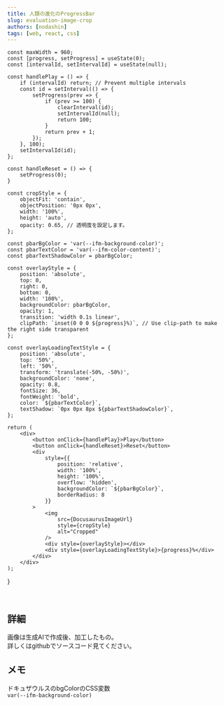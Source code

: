 ```yaml
---
title: 人類の進化のProgressBar
slug: evaluation-image-crop
authors: [nodashin]
tags: [web, react, css]
---
```



    const maxWidth = 960;
    const [progress, setProgress] = useState(0);
    const [intervalId, setIntervalId] = useState(null);

    const handlePlay = () => {
        if (intervalId) return; // Prevent multiple intervals
        const id = setInterval(() => {
            setProgress(prev => {
                if (prev >= 100) {
                    clearInterval(id);
                    setIntervalId(null);
                    return 100;
                }
                return prev + 1;
            });
        }, 100);
        setIntervalId(id);
    };

    const handleReset = () => {
        setProgress(0);
    }

    const cropStyle = {
        objectFit: 'contain',
        objectPosition: '0px 0px',
        width: '100%',
        height: 'auto',
        opacity: 0.65, // 透明度を設定します。
    };

    const pbarBgColor = 'var(--ifm-background-color)';
    const pbarTextColor = 'var(--ifm-color-content)';
    const pbarTextShadowColor = pbarBgColor;

    const overlayStyle = {
        position: 'absolute',
        top: 0,
        right: 0,
        bottom: 0,
        width: '100%',
        backgroundColor: pbarBgColor,
        opacity: 1,
        transition: 'width 0.1s linear',
        clipPath: `inset(0 0 0 ${progress}%)`, // Use clip-path to make the right side transparent
    };

    const overlayLoadingTextStyle = {
        position: 'absolute',
        top: '50%',
        left: '50%',
        transform: 'translate(-50%, -50%)',
        backgroundColor: 'none',
        opacity: 0.8,
        fontSize: 36,
        fontWeight: 'bold',
        color: `${pbarTextColor}`,
        textShadow: `0px 0px 8px ${pbarTextShadowColor}`,
    };

    return (
        <div>
            <button onClick={handlePlay}>Play</button>
            <button onClick={handleReset}>Reset</button>
            <div 
                style={{ 
                    position: 'relative', 
                    width: '100%', 
                    height: '100%', 
                    overflow: 'hidden',
                    backgroundColor: `${pbarBgColor}`,
                    borderRadius: 8
                }}
            >
                <img
                    src={DocusaurusImageUrl}
                    style={cropStyle}
                    alt="Cropped"
                />
                <div style={overlayStyle}></div>
                <div style={overlayLoadingTextStyle}>{progress}%</div>
            </div>            
        </div>
    );
}

<br />

<ImageCrop />

<!-- truncate -->


## 詳細
画像は生成AIで作成後、加工したもの。  
詳しくはgithubでソースコード見てください。


## メモ

ドキュザウルスのbgColorのCSS変数  
`var(--ifm-background-color)`
